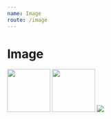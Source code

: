 ```yaml
---
name: Image
route: /image
---
```



# Image

<Playground>
  <Image
    src="https://images.unsplash.com/photo-1595964960386-b18319904ea3?ixlib=rb-1.2.1&ixid=eyJhcHBfaWQiOjEyMDd9"
    bg="#000000"
    width="100px"
    height="100px"
  />
  <Image
    rounded
    src="https://images.unsplash.com/photo-1595964960386-b18319904ea3?ixlib=rb-1.2.1&ixid=eyJhcHBfaWQiOjEyMDd9"
    bg="#000000"
    width="100px"
    height="100px"
  />
  <Image
    circle
    src="https://images.unsplash.com/photo-1595964960386-b18319904ea3?ixlib=rb-1.2.1&ixid=eyJhcHBfaWQiOjEyMDd9"
    bg="#000000"
    size="100px"
  />
</Playground>
